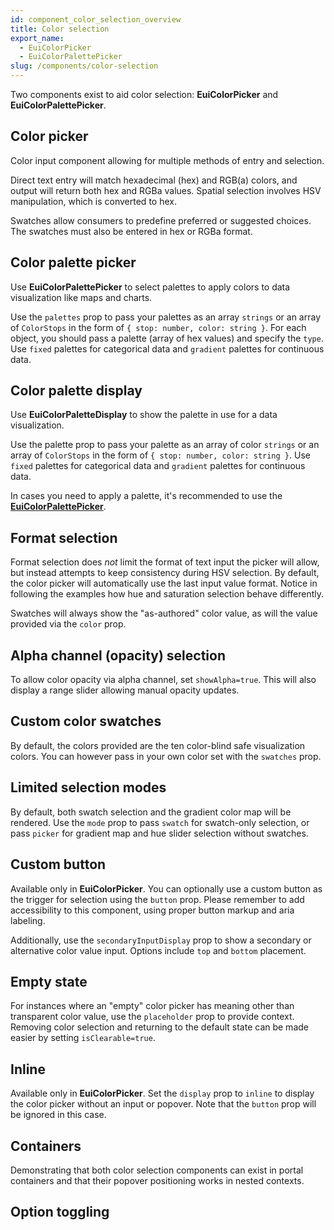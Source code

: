 ```yaml
---
id: component_color_selection_overview
title: Color selection
export_name:
  - EuiColorPicker
  - EuiColorPalettePicker
slug: /components/color-selection
---
```


Two components exist to aid color selection: **EuiColorPicker** and **EuiColorPalettePicker**.

## Color picker

Color input component allowing for multiple methods of entry and selection.

Direct text entry will match hexadecimal (hex) and RGB(a) colors, and output will return both hex and RGBa values.
Spatial selection involves HSV manipulation, which is converted to hex.

Swatches allow consumers to predefine preferred or suggested choices.
The swatches must also be entered in hex or RGBa format.

<!-- TODO: Add example -->

## Color palette picker

Use **EuiColorPalettePicker** to select palettes to apply colors to data visualization like maps and charts.

Use the `palettes` prop to pass your palettes as an array `strings` or an array of `ColorStops` in the form
of `{ stop: number, color: string }`. For each object, you should pass a palette (array of hex values)
and specify the `type`. Use `fixed` palettes for categorical data and `gradient` palettes for continuous data.

<!-- TODO: Add example -->

## Color palette display

Use **EuiColorPaletteDisplay** to show the palette in use for a data visualization.

Use the palette prop to pass your palette as an array of color `strings` or an array of `ColorStops`
in the form of `{ stop: number, color: string }`. Use `fixed` palettes for categorical data
and `gradient` palettes for continuous data.

In cases you need to apply a palette, it's recommended to use
the [**EuiColorPalettePicker**](#/forms/color-selection#color-palette-picker).

<!-- TODO: Add example -->

## Format selection

Format selection does _not_ limit the format of text input the picker will allow, but instead attempts
to keep consistency during HSV selection. By default, the color picker will automatically
use the last input value format. Notice in following the examples how hue and saturation selection behave differently.

Swatches will always show the "as-authored" color value, as will the value provided via the `color` prop.

<!-- TODO: Add example -->

## Alpha channel (opacity) selection

To allow color opacity via alpha channel, set `showAlpha=true`.
This will also display a range slider allowing manual opacity updates.

<!-- TODO: Add example -->

## Custom color swatches

By default, the colors provided are the ten color-blind safe visualization colors.
You can however pass in your own color set with the `swatches` prop.

<!-- TODO: Add example -->

## Limited selection modes

By default, both swatch selection and the gradient color map will be rendered.
Use the `mode` prop to pass `swatch` for swatch-only selection, or pass `picker` for gradient map and hue slider
selection without swatches.

<!-- TODO: Add example -->

## Custom button

Available only in **EuiColorPicker**. You can optionally use a custom button as the trigger for selection
using the `button` prop. Please remember to add accessibility to this component,
using proper button markup and aria labeling.

Additionally, use the `secondaryInputDisplay` prop to show a secondary or alternative color value input.
Options include `top` and `bottom` placement.

<!-- TODO: Add example -->

## Empty state

For instances where an "empty" color picker has meaning other than transparent color value,
use the `placeholder` prop to provide context. Removing color selection and returning to the default state
can be made easier by setting `isClearable=true`.

<!-- TODO: Add example -->

## Inline

Available only in **EuiColorPicker**. Set the `display` prop to `inline` to display the color picker
without an input or popover. Note that the `button` prop will be ignored in this case.

<!-- TODO: Add example -->

## Containers

Demonstrating that both color selection components can exist in portal containers and that their popover
positioning works in nested contexts.

<!-- TODO: Add example -->

## Option toggling

<!-- TODO: Add example -->
